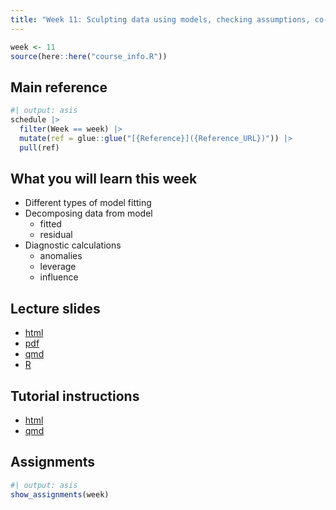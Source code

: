 ```yaml
---
title: "Week 11: Sculpting data using models, checking assumptions, co-dependency and performing diagnostics"
---
```


```r
week <- 11
source(here::here("course_info.R"))
```

## Main reference

```r
#| output: asis
schedule |>
  filter(Week == week) |>
  mutate(ref = glue::glue("[{Reference}]({Reference_URL})")) |>
  pull(ref)
```

## What you will learn this week

- Different types of model fitting
- Decomposing data from model
    - fitted
    - residual
- Diagnostic calculations 
    - anomalies
    - leverage
    - influence

## Lecture slides


- [html](https://ddde.numbat.space/week11/slides.html)
- [pdf](https://ddde.numbat.space/week11/slides.pdf)
- [qmd](https://ddde.numbat.space/week11/slides.qmd)
- [R](https://ddde.numbat.space/week11/slides.R)

## Tutorial instructions

- [html](https://ddde.numbat.space/week11/tutorial.html)
- [qmd](https://ddde.numbat.space/week11/tutorial.qmd)


## Assignments

```r
#| output: asis
show_assignments(week)
```
